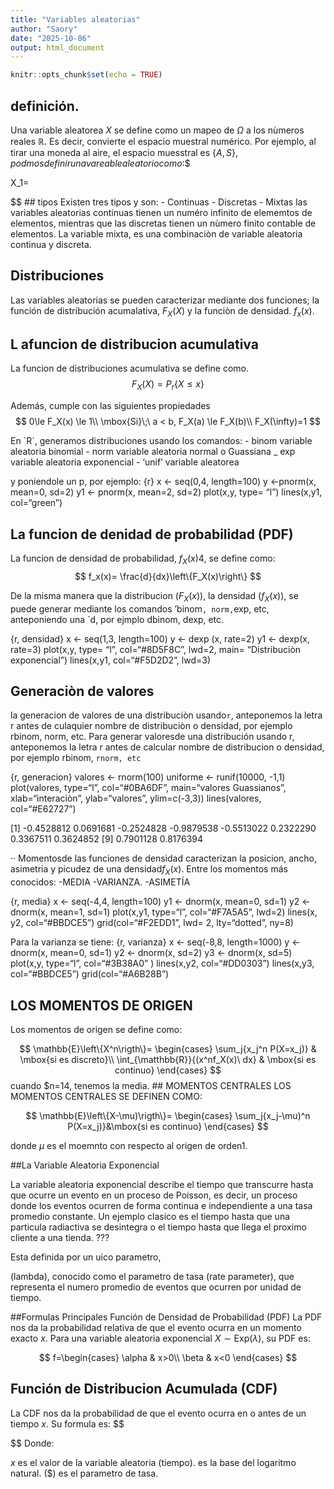 ```yaml
---
title: "Variables aleatorias"
author: "Saory"
date: "2025-10-06"
output: html_document
---
```


```r
knitr::opts_chunk$set(echo = TRUE)
```
## definición. 
Una variable aleatorea $X$ se define como un mapeo de $\Omega$ a los nùmeros reales $\mathbb{R}$. Es decir, convierte el espacio muestral numérico. Por ejemplo, al tirar una moneda al aire, el espacio muesstral es $\{A,S\}, podmos definir una vareable aleatorio como:
$$

X_1= \begin{cases}

A&100\\
S&50
\end{cases}
$$
## tipos
Existen tres tipos y son:
- Continuas
- Discretas
- Mixtas
las variables aleatorias continuas tienen un numéro infinito de elememtos de elementos, mientras que las discretas tienen un nùmero finito contable de elementos. La variable mixta, es una combinaciòn de variable aleatoria continua y discreta. 


## Distribuciones 
Las variables aleatorias se pueden caracterizar mediante dos funciones; la función de distribución acumalativa, $F_X(X)$ y la funciòn de densidad. $f_x(x)$. 

## L afuncion de distribucion acumulativa
La funcion de distribuciones acumulativa se define como. 
$$
F_X(X)=P_r\{X \le x\}
$$

Además, cumple con las siguientes propiedades
$$
0\le F_X(x) \le 1\\
\mbox{Si}\;\ a < b, F_X(a) \le F_X(b)\\
F_X(\infty)=1
$$

En `R´, generamos distribuciones usando los comandos: 
- binom variable aleatoria binomial
- norm variable aleatoria normal o Guassiana
_ exp variable aleatoria exponencial 
- 'unif' variable aleatorea 

y poniendole un p, por ejemplo: 
{r}
x <- seq(0,4, length=100)
y <-pnorm(x, mean=0, sd=2)
y1 <- pnorm(x, mean=2, sd=2)
plot(x,y, type= "l")
lines(x,y1, col="green")

## La funcion de denidad de probabilidad (PDF)
La funcion de densidad de probabilidad, $f_X(x)4$, se define como: 
$$
f_x(x)= \frac{d}{dx}\left\{F_X(x)\right\}
$$

De la misma manera que la distribucion ($F_X(x)$), la densidad ($f_X(x)$), se puede generar mediante los comandos 'binom`, norm, `exp, etc, anteponiendo una `d, por ejmplo dbinom, dexp, etc. 

{r, densidad}
x <- seq(1,3, length=100)
y <- dexp (x, rate=2)
y1 <- dexp(x, rate=3)
plot(x,y, type= "l", col="#8D5F8C", lwd=2, main= "Distribuciòn exponencial")
lines(x,y1, col="#F5D2D2", lwd=3)

## Generaciòn de valores 
la generacion de valores de una distribuciòn usando`r`, anteponemos la letra r antes de culaquier nombre de distribuciòn o densidad, por ejemplo rbinom, norm, etc. 
Para generar valoresde una distribución usando r, anteponemos la letra r antes de calcular nombre de distribucion o densidad, por ejemplo rbinom, `rnorm, etc 
`

{r, generacion}
valores <- rnorm(100)
uniforme <- runif(10000, -1,1)
plot(valores, type="l", col="#0BA6DF", main="valores Guassianos", xlab="interaciòn", 
ylab="valores", ylim=c(-3,3))
lines(valores, col="#E62727")

[1] -0.4528812 0.0691681 -0.2524828 -0.9879538 -0.5513022 0.2322290 0.3367511 0.3624852
[9] 0.7901128 0.8176394

·· Momentosde las funciones de densidad 
caracterizan la posicion, ancho, asimetria y picudez de una densidad$f_X(x)$. Entre los momentos más conocidos: 
-MEDIA
-VARIANZA.
-ASIMETÍA


{r, media}
x <- seq(-4,4, length=100)
y1 <- dnorm(x, mean=0, sd=1)
y2 <- dnorm(x, mean=1, sd=1)
plot(x,y1, type="l", col="#F7A5A5", lwd=2)
lines(x, y2, col="#BBDCE5")
grid(col="#F2EDD1", lwd= 2, lty="dotted", ny=8)

Para la varianza se tiene: 
{r, varianza}
x <- seq(-8,8, length=1000)
y <- dnorm(x, mean=0, sd=1)
y2 <- dnorm(x, sd=2)
y3 <- dnorm(x, sd=5)
plot(x,y, type="l", col="#3B38A0" )
lines(x,y2, col="#DD0303")
lines(x,y3, col="#BBDCE5")
grid(col="#A6B28B")

## LOS MOMENTOS DE ORIGEN 
 Los momentos de origen se define como: 
 
$$
\mathbb{E}\left\{X^n\rigth\}=
\begin{cases}
\sum_j{x_j^n P(X=x_j)} & \mbox{si es discreto}\\
\int_{\matthbb{R}}{(x^nf_X(x)\ dx} & \mbox{si es continuo}
\end{cases}
$$
cuando $n=14, tenemos la media. 
## MOMENTOS CENTRALES
LOS MOMENTOS CENTRALES SE DEFINEN COMO:

$$
\mathbb{E}\left\{X-\mu)\rigth\}=
\begin{cases}
\sum_j{x_j-\mu)^n P(X=x_j)}&\mbox{si es continuo}
\end{cases}
$$

donde $\mu$ es el moemnto con respecto al origen de orden$1$.

##La Variable Aleatoria Exponencial

La variable aleatoria exponencial describe el tiempo que transcurre hasta que ocurre un evento en un proceso de Poisson, es decir, un proceso donde los eventos ocurren de forma continua e independiente a una tasa promedio constante. Un ejemplo clasico es el tiempo hasta que una particula radiactiva se desintegra o el tiempo hasta que llega el proximo cliente a una tienda. ???

Esta definida por un uico parametro, 

\lambda(lambda), conocido como el parametro de tasa (rate parameter), que representa el numero promedio de eventos que ocurren por unidad de tiempo.

##Formulas Principales
Función de Densidad de Probabilidad (PDF)
La PDF nos da la probabilidad relativa de que el evento ocurra en un momento exacto $x$. Para una variable aleatoria exponencial $X\sim\mbox{Exp}(\lambda)$, su PDF es:


$$
f=\begin{cases}
\alpha & x>0\\
\beta & x<0
\end{cases}
$$

## Función de Distribucion Acumulada (CDF)
La CDF nos da la probabilidad de que el evento ocurra en o antes de un tiempo $x$. Su formula es:
$$


$$
Donde:

$x$ es el valor de la variable aleatoria (tiempo).
 es la base del logaritmo natural.
 ($\lambda) es el parametro de tasa.
